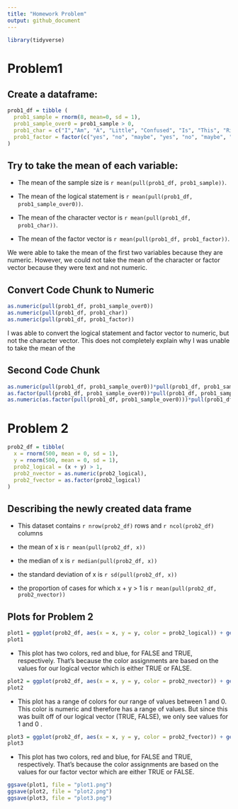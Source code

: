 ```yaml
---
title: "Homework Problem"
output: github_document
---
```


```r
library(tidyverse)
```

# Problem1

## Create a dataframe:

```r
prob1_df = tibble (
  prob1_sample = rnorm(8, mean=0, sd = 1),
  prob1_sample_over0 = prob1_sample > 0,
  prob1_char = c("I","Am", "A", "Little", "Confused", "Is", "This", "Right"),
  prob1_factor = factor(c("yes", "no", "maybe", "yes", "no", "maybe", "yes", "no"))
)
```

## Try to take the mean of each variable:

* The mean of the sample size is `r mean(pull(prob1_df, prob1_sample))`.

* The mean of the logical statement is `r mean(pull(prob1_df, prob1_sample_over0))`.

* The mean of the character vector is `r mean(pull(prob1_df, prob1_char))`.

* The mean of the factor vector is `r mean(pull(prob1_df, prob1_factor))`.

We were able to take the mean of the first two variables because they are numeric. However, we could not take the mean of the character or factor vector because they were text and not numeric. 

## Convert Code Chunk to Numeric


```r
as.numeric(pull(prob1_df, prob1_sample_over0))
as.numeric(pull(prob1_df, prob1_char))
as.numeric(pull(prob1_df, prob1_factor))
```

I was able to convert the logical statement and factor vector to numeric, but not the character vector. This does not completely explain why I was unable to take the mean of the

## Second Code Chunk

```r
as.numeric(pull(prob1_df, prob1_sample_over0))*pull(prob1_df, prob1_sample)
as.factor(pull(prob1_df, prob1_sample_over0))*pull(prob1_df, prob1_sample)
as.numeric(as.factor(pull(prob1_df, prob1_sample_over0)))*pull(prob1_df, prob1_sample)
```

# Problem 2

```r
prob2_df = tibble(
  x = rnorm(500, mean = 0, sd = 1),
  y = rnorm(500, mean = 0, sd = 1),
  prob2_logical = (x + y) > 1,
  prob2_nvector = as.numeric(prob2_logical),
  prob2_fvector = as.factor(prob2_logical)
)
```

## Describing the newly created data frame

* This dataset contains `r nrow(prob2_df)` rows and `r ncol(prob2_df)` columns

* the mean of x is `r mean(pull(prob2_df, x))` 

* the median of x is `r median(pull(prob2_df, x))`

* the standard deviation of x is `r sd(pull(prob2_df, x))`

* the proportion of cases for which x + y > 1 is `r mean(pull(prob2_df, prob2_nvector))`

## Plots for Problem 2

```r
plot1 = ggplot(prob2_df, aes(x = x, y = y, color = prob2_logical)) + geom_point()
plot1
```
* This plot has two colors, red and blue, for FALSE and TRUE, respectively. That's because the color assignments are based on the values for our logical vector which is either TRUE or FALSE.

```r
plot2 = ggplot(prob2_df, aes(x = x, y = y, color = prob2_nvector)) + geom_point()
plot2
```

* This plot has a range of colors for our range of values between 1 and 0. This color is numeric and therefore has a range of values. But since this was built off of our logical vector (TRUE, FALSE), we only see values for 1 and 0 .

```r
plot3 = ggplot(prob2_df, aes(x = x, y = y, color = prob2_fvector)) + geom_point()
plot3
```

* This plot has two colors, red and blue, for FALSE and TRUE, respectively. That's because the color assignments are based on the values for our factor vector which are either TRUE or FALSE.

```r
ggsave(plot1, file = "plot1.png")
ggsave(plot2, file = "plot2.png")
ggsave(plot3, file = "plot3.png")
```




